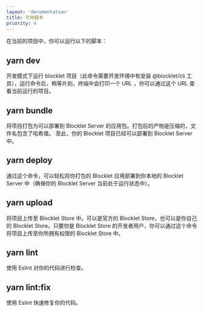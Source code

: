 ```yaml
---
layout: 'documentation'
title: 可用脚本
priority: 4
---
```


在当前的项目中，你可以运行以下的脚本：

## yarn dev

开发模式下运行 blocklet 项目（此命令需要开发环境中有安装 @blocklet/cli 工具），运行命令后，稍等片刻，终端中会打印一个 URL ，你可以通过这个 URL 查看当前运行的项目。

## yarn bundle

将项目打包为可以部署到 Blocklet Server 的应用包。打包后的产物是压缩的，文件名包含了哈希值。
至此，你的 Blocklet 项目已经可以部署到 Blocklet Server 中。

## yarn deploy

通过这个命令，可以轻松将你打包的 Blocklet 应用部署到你本地的 Blocklet Server 中（确保你的 Blocklet Server 当前处于运行状态中）。

## yarn upload

将项目上传至 Blocklet Store 中。可以是官方的 Blocklet Store，也可以是你自己的 Blocklet Store。只要你是 Blocklet Store 的开发者用户，你可以通过这个命令将项目上传至你所拥有权限的 Blocklet Store 中。

## yarn lint

使用 Eslint 对你的代码进行检查。

## yarn lint\:fix

使用 Eslint 快速修复你的代码。

